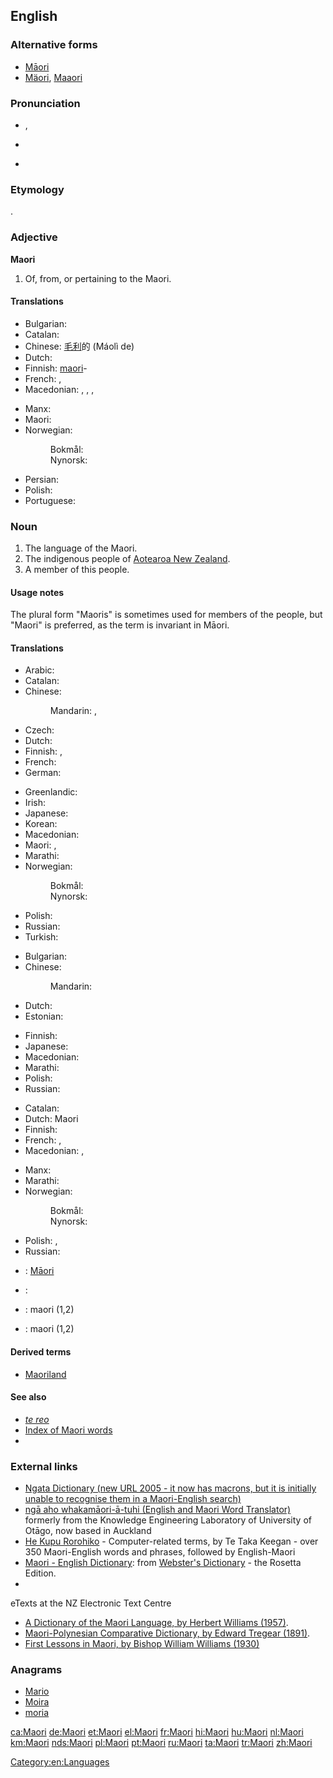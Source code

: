 {{also|maori|māori|Māori}}
==English==
{{interwiktionary|code=mi}}
{{wikipedia}}

===Alternative forms===
* [[Māori]] {{qualifier|preferred usage in Māori text}}
* [[Mäori]], [[Maaori]] {{qualifier|alternative usage in Māori text when macrons are not available}}

===Pronunciation===
* {{IPA|/ˈmaʊri/}}, {{X-SAMPA|/"maUri/}}
* {{a|US|dialectal}} {{IPA|/meɪ'(j)ɔːɹi/}}
* {{rhymes|aʊri}}

===Etymology===
{{etyl|mi|en}} {{term|māori||aborigine, native", "normal, ordinary, plain|lang=mi}}.

===Adjective===
'''Maori'''

# Of, from, or pertaining to the Maori.

====Translations====
{{trans-top|of, from, or pertaining to the Māori}}
* Bulgarian: {{t-|bg|маорски}}
* Catalan: {{t-|ca|maori}}
* Chinese: [[毛利]]的 (Máolì de)
* Dutch: {{t+|nl|Maori}}
* Finnish: [[maori]]-
* French: {{t+|fr|maori|m}}, {{t+|fr|maorie|f}}
* Macedonian: {{t-|mk|маорски|m|tr=máorski}},  {{t-|mk|маорска|f|tr=máorska}},  {{t-|mk|маорско|n|tr=máorsko}},  {{t-|mk|маорски|p|tr=máorski}}
{{trans-mid}}
* Manx: {{t-|gv|Maorach}}
* Maori: {{t-|mi|Māori}}
* Norwegian:
*: Bokmål: {{t-|nb|maorisk}}
*: Nynorsk: {{t-|nn|maorisk}}
* Persian: {{t+|fa|مائوری|tr=Mā'ori}}
* Polish: {{t-|pl|maoryski}}
* Portuguese: {{t+|pt|maori}}
{{trans-bottom}}

===Noun===
{{en-noun|~|Maori|pl2=Maoris}}

# The language of the Maori.
# The indigenous people of [[Aotearoa New Zealand]].
# A member of this people.

====Usage notes====
The plural form "Maoris" is sometimes used for members of the people, but "Maori" is preferred, as the term is invariant in Māori.

====Translations====
{{trans-top|language of the Māori}}
* Arabic: {{t-|ar|ماوري|m|tr=mauriy}}
* Catalan: {{t-|ca|maori|m}}
* Chinese:
*: Mandarin: {{t|cmn|毛利語|sc=Hani}},  {{t|cmn|毛利语|tr=Máolì-yǔ|sc=Hani}}
* Czech: {{t-|cs|maorština|f}}
* Dutch: {{t+|nl|Maori|n}}
* Finnish: {{t+|fi|maori}}, {{t-|fi|maorin kieli}}
* French: {{t+|fr|maori|m}}
* German: {{t+|de|Maori|n}}
{{trans-mid}}
* Greenlandic: {{t-|kl|Maorimiutut}}
* Irish: {{t-|ga|Maorais|f}}
* Japanese: {{t+|ja|マオリ語|tr=Maori-go}}
* Korean: {{t-|ko|마오리어|tr=Maori-eo|sc=Hang}}
* Macedonian: {{t-|mk|маорски|m|tr=máorski}}
* Maori: {{t-|mi|te reo Māori}},  {{t-|mi|Māori}}
* Marathi: {{t-|mr|माओरी|f|tr=māorī|sc=Deva}}
* Norwegian:
*: Bokmål: {{t+|nb|maori}}
*: Nynorsk: {{t-|nn|maori}}
* Polish: {{t-|pl|maoryski|m}}
* Russian: {{t+|ru|маори|m|tr=máori}}
* Turkish: {{t+|tr|Maori dili}}
{{trans-bottom}}

{{trans-top|indigenous people of Aotearoa New Zealand}}
* Bulgarian: {{t-|bg|маори|p}}
* Chinese:
*: Mandarin: {{t|cmn|毛利人|tr=Máolì-rén|sc=Hani}}
* Dutch: {{t+|nl|Maori|p}}
* Estonian: {{t-|et|maur}}
{{trans-mid}}
* Finnish: {{t-|fi|maorit|p}}
* Japanese: {{t-|ja|マオリ人|tr=Maori-jin}}
* Macedonian: {{t-|mk|Маори|p|tr=Máori}}
* Marathi: {{t-|mr|माओरी|tr=māorī|sc=Deva}}
* Polish: {{t-|pl|Maorysi|p}}
* Russian: {{t+|ru|маори|m|f|tr=máori}}
{{trans-bottom}}

{{trans-top|member of the people of New Zealand}}
* Catalan: {{t-|ca|maori|m|f}}
* Dutch: Maori {{g|m|f}}
* Finnish: {{t+|fi|maori}}
* French: {{t+|fr|Maori|m}}, {{t-|fr|Maorie|f}}
* Macedonian: {{t-|mk|Маор|m|tr=Máor}},  {{t-|mk|Маорка|f|tr=Máorka}}
{{trans-mid}}
* Manx: {{t-|gv|Maorach|m}}
* Marathi: {{t-|mr|माओरी|tr=māorī|sc=Deva}}
* Norwegian:
*: Bokmål: {{t+|nb|maori|m}}
*: Nynorsk: {{t-|nn|maori|m}}
* Polish: {{t-|pl|Maorys|m}}, {{t-|pl|Maoryska|f}}
* Russian: {{t+|ru|маори|m|f|tr=máori}}
{{trans-bottom}}

{{checktrans-top}}
* {{ttbc|mi}}: [[Māori]]
* {{ttbc|fa}}: {{t+|fa|مائوری|tr=mā’ori}}
* {{ttbc|pt}}: maori (1,2)
* {{ttbc|sv}}: maori (1,2)
{{trans-bottom}}

====Derived terms====
* [[Maoriland]]

====See also====
* ''[[te reo]]''
* [[Index:Maori|Index of Maori words]]
* {{langcat}}

===External links===
* [http://www.learningmedia.co.nz/nz/online/ngata/ Ngata Dictionary (new URL 2005 - it now has macrons, but it is initially unable to recognise them in a Maori-English search)] <!-- Robin wrote to Learning Media about it a second time on 25 May -->
* [http://translator.kedri.info ngā aho whakamāori-ā-tuhi (English and Maori Word Translator)] formerly from the Knowledge Engineering Laboratory of University of Otāgo, now based in Auckland
* [http://www.cs.waikato.ac.nz/~tetaka/kupurorohiko.htm He Kupu Rorohiko] - Computer-related terms, by Te Taka Keegan - over 350 Maori-English words and phrases, followed by English-Maori
* [http://www.websters-online-dictionary.org/definition/Maori-english/ Maori - English Dictionary]: from [http://www.websters-online-dictionary.org/ Webster's Dictionary] - the Rosetta Edition.
* {{ISO 639|link=Ethnologue|1code=mi|code=mri}}
; eTexts at the NZ Electronic Text Centre
* [http://www.nzetc.org/tm/scholarly/tei-WillDict.html A Dictionary of the Maori Language, by Herbert Williams (1957)].
* [http://www.nzetc.org/tm/scholarly/tei-TreMaor.html Maori-Polynesian Comparative Dictionary, by Edward Tregear (1891)].
* [http://www.nzetc.org/tm/scholarly/tei-WilFirs.html First Lessons in Maori, by Bishop William Williams (1930)]

===Anagrams===
* [[Mario#English|Mario]]
* [[Moira#English|Moira]]
* [[moria#English|moria]]

[[Category:en:Languages]]

[[ca:Maori]]
[[de:Maori]]
[[et:Maori]]
[[el:Maori]]
[[fr:Maori]]
[[hi:Maori]]
[[hu:Maori]]
[[nl:Maori]]
[[km:Maori]]
[[nds:Maori]]
[[pl:Maori]]
[[pt:Maori]]
[[ru:Maori]]
[[ta:Maori]]
[[tr:Maori]]
[[zh:Maori]]